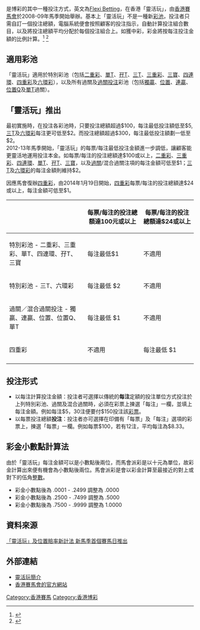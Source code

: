 是博彩的其中一種投注方式，英文為[[Flexi_Betting|Flexi Betting]]，在香港「靈活玩」，由[[香港賽馬會|香港賽馬會]]於2008-09年馬季開始舉辦。基本上「靈活玩」不是一種新[[彩池|彩池]]，投注者只需自訂一個投注總額，電腦系統便會按照顧客的投注指示，自動計算投注組合數目，以及將投注總額平均分配於每個投注組合上。如獲中彩，彩金將按每注投注金額的比例計算。<ref name="MyUser_Hk.racing.nextmedia.com_December_28_2016c">{{cite web |url=http://hk.racing.nextmedia.com/art_main.php?sec_id=0&art_id=17019631&showdate=20130812&tt_cat=3488048 |title=壹蘋果馬網 |newspaper=Hk.racing.nextmedia.com |date= |author= |accessdate=December 28, 2016 |archive-date=2016-12-28 |archive-url=https://web.archive.org/web/20161228195520/http://hk.racing.nextmedia.com/art_main.php?sec_id=0&art_id=17019631&showdate=20130812&tt_cat=3488048 |dead-url=no }}</ref> <ref name="on.cc_December_28_2016c">{{cite web |url=http://racing.on.cc/racing/fav/20120922/rjfavb0002x0.html |title=東方互動馬經卡洛斯 |newspaper=on.cc |date= |author= |accessdate=December 28, 2016 |archive-url=https://web.archive.org/web/20121030142437/http://racing.on.cc/racing/fav/20120922/rjfavb0002x0.html |archive-date=2012-10-30 |dead-url=yes }}</ref>

==適用彩池==
「靈活玩」適用於特別彩池（包括[[二重彩|二重彩]]、[[單T|單T]]、[[孖T|孖T]]、[[三T|三T]]、[[三重彩|三重彩]]、[[三寶_(彩池)|三寶]]、[[四連環|四連環]]、[[四重彩|四重彩]]及[[六環彩|六環彩]]），以及所有過關及[[過關投注|過關投注]]彩池（包括[[獨贏|獨贏]]、[[位置_(彩池)|位置]]、[[連贏|連贏]]、[[位置Q|位置Q]]及[[單T|單T]]過關）。

==「靈活玩」推出==
最初實施時，在投注各彩池時，只要投注總額超過$100，每注最低投注額低至$5, [[三T|三T]]及[[六環彩|六環彩]]每注更可低至$2。而投注總額超過$300，每注最低投注額劃一低至$2。<br />

2012-13年馬季開始，「靈活玩」的每票/每注最低投注金額進一步調低，讓顧客能更靈活地運用投注本金。如每票/每注的投注總額達$100或以上，[[二重彩|二重彩]]、[[三重彩|三重彩]]、[[四連環|四連環]]、[[單T|單T]]、[[孖T|孖T]]、[[三寶|三寶]]，以及[[過關|過關]]/混合過關注項的每注金額可低至$1；[[三T|三T]]及[[六環彩|六環彩]]的每注金額則維持$2。

因應馬會復辦[[四重彩|四重彩]]，由2014年1月19日開始，[[四重彩|四重彩]]每票/每注的投注總額達$24或以上，每注金額可低至$1。

{| class="wikitable" 
|- 
!  ||每票/每注的投注總額達100元或以上 ||每票/每注的投注總額達$24或以上
|- 
|特別彩池 - 二重彩、三重彩、單T、四連環、孖T、三寶||每注最低$1||不適用
|- 
|特別彩池 - 三T、六環彩||每注最低 $2 ||不適用
|- 
|過關／混合過關投注 - 獨贏、連贏、位置、位置Q、單T||每注最低 $1||不適用
|- 
|四重彩||不適用||每注最低 $1
|- 
|}

==投注形式==
*以每注計算投注金額：投注者可選擇以傳統的'''每注'''定額的投注單位方式投注於上列特別彩池、過關及混合過關時，必須在彩票上揀選「每注」一欄，並填上每注金額。例如每注$5，30注便要付$150投注該[[彩票|彩票]]。
*以每票投注總額'''投注'''：投注者亦可選擇在印備有「每票」及「每注」選項的彩票上，揀選「每票」一欄。例如每票$100，若有12注，平均每注為$8.33。

==彩金小數點計算法==
由於「靈活玩」每注金額可以是小數點後兩位，而馬會派彩是以十元為單位，故彩金計算出來便有機會為小數點後兩位。馬會派彩是會以彩金計算至最接近的對上或對下的伍角[[整數|整數]]。
*彩金小數點後為 .0001 - .2499 調整為 .0000
*彩金小數點後為 .2500 - .7499 調整為 .5000
*彩金小數點後為 .7500 - .9999 調整為 1.0000

==資料來源==
{{reflist}}
[http://www.hkhorsedb.com/temp/1.pdf 「靈活玩」及位置賠率新計法 新馬季首個賽馬日推出] {{Wayback|url=http://www.hkhorsedb.com/temp/1.pdf |date=20170306131627 }}

== 外部連結 ==
*[http://special.hkjc.com/racing/info/ch/betting/guide-flexibet-index.asp?cid=OSXXDLC%20WIKIPEDIA 靈活玩簡介] {{Wayback|url=http://special.hkjc.com/racing/info/ch/betting/guide-flexibet-index.asp?cid=OSXXDLC%20WIKIPEDIA |date=20170110232836 }}
*[http://racing.hkjc.com?cid=OSXXDLC_WIKIPEDIA 香港賽馬會的官方網站] {{Wayback|url=http://racing.hkjc.com/?cid=OSXXDLC_WIKIPEDIA |date=20200809134221 }}

[[Category:香港賽馬|Category:香港賽馬]]
[[Category:香港博彩|Category:香港博彩]]